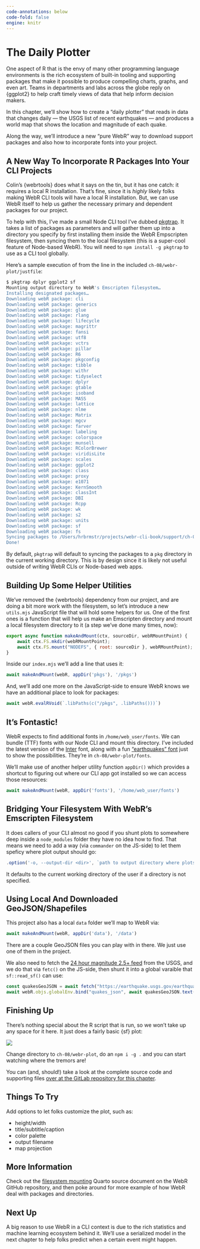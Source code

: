 ```yaml
---
code-annotations: below
code-fold: false
engine: knitr
--- 
```

# The Daily Plotter {.unnumbered}

One aspect of R that is the envy of many other programming language environments is the rich ecosystem of built-in tooling and supporting packages that make it possible to produce compelling charts, graphs, and even art. Teams in departments and labs across the globe reply on {ggplot2} to help craft timely views of data that help inform decision makers.

In this chapter, we'll show how to create a "daily plotter" that reads in data that changes daily — the USGS list of recent earthquakes — and produces a world map that shows the location and magnitude of each quake.

Along the way, we'll introduce a new "pure WebR" way to download support packages and also how to incorporate fonts into your project.

## A New Way To Incorporate R Packages Into Your CLI Projects

Colin's {webrtools} does what it says on the tin, but it has one catch: it requires a local R installation. That's fine, since it is _highly_ likely folks making WebR CLI tools will have a local R installation. But, we can use WebR itself to help us gather the necessary primary and dependent packages for our project.

To help with this, I've made a small Node CLI tool I've dubbed [pkgtrap](https://www.npmjs.com/package/pkgtrap). It takes a list of packages as parameters and will gather them up into a directory you specify by first installing them inside the WebR Empscripten filesystem, then syncing them to the local filesystem (this is a super-cool feature of Node-based WebR). You will need to `npm install -g pkgtrap` to use as a CLI tool globally.

Here's a sample execution of from the line in the included `ch-08/webr-plot/justfile`:

```bash
$ pkgtrap dplyr ggplot2 sf
Mounting output directory to WebR's Emscripten filesystem…
Installing designated packages…
Downloading webR package: cli
Downloading webR package: generics
Downloading webR package: glue
Downloading webR package: rlang
Downloading webR package: lifecycle
Downloading webR package: magrittr
Downloading webR package: fansi
Downloading webR package: utf8
Downloading webR package: vctrs
Downloading webR package: pillar
Downloading webR package: R6
Downloading webR package: pkgconfig
Downloading webR package: tibble
Downloading webR package: withr
Downloading webR package: tidyselect
Downloading webR package: dplyr
Downloading webR package: gtable
Downloading webR package: isoband
Downloading webR package: MASS
Downloading webR package: lattice
Downloading webR package: nlme
Downloading webR package: Matrix
Downloading webR package: mgcv
Downloading webR package: farver
Downloading webR package: labeling
Downloading webR package: colorspace
Downloading webR package: munsell
Downloading webR package: RColorBrewer
Downloading webR package: viridisLite
Downloading webR package: scales
Downloading webR package: ggplot2
Downloading webR package: class
Downloading webR package: proxy
Downloading webR package: e1071
Downloading webR package: KernSmooth
Downloading webR package: classInt
Downloading webR package: DBI
Downloading webR package: Rcpp
Downloading webR package: wk
Downloading webR package: s2
Downloading webR package: units
Downloading webR package: sf
Downloading webR package: fs
Syncing packages to /Users/hrbrmstr/projects/webr-cli-book/support/ch-08/webr-plot/pkgs
Done!
```

By default, `pkgtrap` will default to syncing the packages to a `pkg` directory in the current working directory. This is by design since it is likely not useful outside of writing WebR CLIs or Node-based web apps.

## Building Up Some Helper Utilities

We've removed the {webrtools} dependency from our project, and are doing a bit more work with the filesystem, so let's introduce a new `utils.mjs` JavaScript file that will hold some helpers for us. One of the first ones is a function that will help us make an Emscripten directory and mount a local filesystem directory to it (a step we've done many times, now):

```js
export async function makeAndMount(ctx, sourceDir, webRMountPoint) {
	await ctx.FS.mkdir(webRMountPoint);
	await ctx.FS.mount("NODEFS", { root: sourceDir }, webRMountPoint);
}
```

Inside our `index.mjs` we'll add a line that uses it:

```js
await makeAndMount(webR, appDir('pkgs'), '/pkgs')
```

And, we'll add one more on the JavaScript-side to ensure WebR knows we have an additional place to look for packages:

```js
await webR.evalRVoid(`.libPaths(c("/pkgs", .libPaths()))`)
```

## It's Fontastic!

WebR expects to find additional fonts in `/home/web_user/fonts`. We can bundle (TTF) fonts with our Node CLI and mount this directory. I've included the latest version of the [Inter](https://rsms.me/inter/#features) font, along with a fun ["earthquakes" font](https://www.fontspace.com/earthquake-mf-font-f5799) just to show the possibilities. They're in `ch-08/webr-plot/fonts`.

We'll make use of another helper utility function `appDir()` which provides a shortcut to figuring out where our CLI app got installed so we can access those resources:

```js
await makeAndMount(webR, appDir('fonts'), '/home/web_user/fonts')
```

## Bridging Your Filesystem With WebR's Emscripten Filesystem

It does callers of your CLI almost no good if you shunt plots to somewhere deep inside a `node_modules` folder they have no idea how to find. That means we need to add a way (via `commander` on the JS-side) to let them speficy where plot output should go:

```js
.option('-o, --output-dir <dir>', `path to output directory where plots will go (must exist)`, "./")
```

It defaults to the current working directory of the user if a directory is not specified.

## Using Local And Downloaded GeoJSON/Shapefiles

This project also has a local `data` folder we'll map to WebR via:

```js
await makeAndMount(webR, appDir('data'), '/data')
```

There are a couple GeoJSON files you can play with in there. We just use one of them in the project.

We also need to fetch the [24 hour magnitude 2.5+ feed](https://earthquake.usgs.gov/earthquakes/feed/v1.0/summary/2.5_day.geojson) from the USGS, and we do that via `fetc()` on the JS-side, then shunt it into a global varaible that `sf::read_sf()` can use:

```js
const quakesGeoJSON = await fetch("https://earthquake.usgs.gov/earthquakes/feed/v1.0/summary/2.5_day.geojson")
await webR.objs.globalEnv.bind("quakes_json", await quakesGeoJSON.text());
```

## Finishing Up

There's nothing special about the R script that is run, so we won't take up any space for it here. It just does a fairly basic {sf} plot:

![](/static/2023-11-27-quakes.png)

Change directory to `ch-08/webr-plot`, do an `npm i -g .` and you can start watching where the tremors are!

You can (and, should!) take a look at the complete source code and supporting files [over at the GitLab repository for this chapter](https://gitlab.com/hrbrmstr/webr-cli-book/-/tree/main/support/ch-08/webr-plot).

## Things To Try

Add options to let folks customize the plot, such as:

- height/width
- title/subtitle/caption
- color palette
- output filename
- map projection

## More Information

Check out the [filesystem mounting](https://github.com/r-wasm/webr/blob/6ec60d3825fd08e5a56b20c38165766b9e159045/src/docs/mounting.qmd#L9) Quarto source document on the WebR GitHub repository, and then poke around for more example of how WebR deal with packages and directories.

## Next Up

A big reason to use WebR in a CLI context is due to the rich statistics and machine learning ecosystem behind it. We'll use a serialized model in the next chapter to help folks predict when a certain event might happen.

